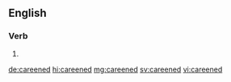==English==

===Verb===
{{head|en|verb form}}

# {{en-past of|careen}}

[[de:careened]]
[[hi:careened]]
[[mg:careened]]
[[sv:careened]]
[[vi:careened]]